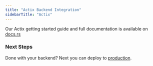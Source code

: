 ```yaml
---
title: "Actix Backend Integration"
sidebarTitle: "Actix"
---
```


Our Actix getting started guide and full documentation is available on
[docs.rs](https://docs.rs/propelauth/latest/propelauth/)

### Next Steps

Done with your backend? Next you can deploy to
[production](/getting-started/deploy-to-prod).
